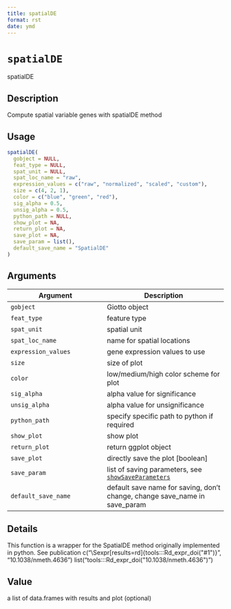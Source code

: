 ```yaml
--- 
title: spatialDE 
format: rst 
date: ymd 
--- 
```

# `spatialDE`

spatialDE


## Description

Compute spatial variable genes with spatialDE method


## Usage

```r
spatialDE(
  gobject = NULL,
  feat_type = NULL,
  spat_unit = NULL,
  spat_loc_name = "raw",
  expression_values = c("raw", "normalized", "scaled", "custom"),
  size = c(4, 2, 1),
  color = c("blue", "green", "red"),
  sig_alpha = 0.5,
  unsig_alpha = 0.5,
  python_path = NULL,
  show_plot = NA,
  return_plot = NA,
  save_plot = NA,
  save_param = list(),
  default_save_name = "SpatialDE"
)
```


## Arguments

Argument      |Description
------------- |----------------
`gobject`     |     Giotto object
`feat_type`     |     feature type
`spat_unit`     |     spatial unit
`spat_loc_name`     |     name for spatial locations
`expression_values`     |     gene expression values to use
`size`     |     size of plot
`color`     |     low/medium/high color scheme for plot
`sig_alpha`     |     alpha value for significance
`unsig_alpha`     |     alpha value for unsignificance
`python_path`     |     specify specific path to python if required
`show_plot`     |     show plot
`return_plot`     |     return ggplot object
`save_plot`     |     directly save the plot [boolean]
`save_param`     |     list of saving parameters, see [`showSaveParameters`](#showsaveparameters)
`default_save_name`     |     default save name for saving, don't change, change save_name in save_param


## Details

This function is a wrapper for the SpatialDE method originally implemented
 in python. See publication c("\\Sexpr[results=rd]{tools:::Rd_expr_doi(\"#1\")}", "10.1038/nmeth.4636") list("tools:::Rd_expr_doi(\"10.1038/nmeth.4636\")")


## Value

a list of data.frames with results and plot (optional)



